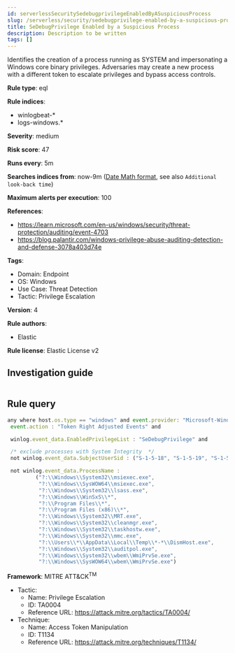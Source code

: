 ```yaml
---
id: serverlessSecuritySedebugprivilegeEnabledByASuspiciousProcess
slug: /serverless/security/sedebugprivilege-enabled-by-a-suspicious-process
title: SeDebugPrivilege Enabled by a Suspicious Process
description: Description to be written
tags: []
---
```


<div id="sedebugprivilege-enabled-by-a-suspicious-process"></div>

Identifies the creation of a process running as SYSTEM and impersonating a Windows core binary privileges. Adversaries may create a new process with a different token to escalate privileges and bypass access controls.

**Rule type**: eql

**Rule indices**: 

* winlogbeat-*
* logs-windows.*

**Severity**: medium

**Risk score**: 47

**Runs every**: 5m

**Searches indices from**: now-9m ([Date Math format](((ref))/common-options.html#date-math), see also <DocLink id="serverlessSecurityRulesUiCreate" section="set-the-rules-schedule">`Additional look-back time`</DocLink>)

**Maximum alerts per execution**: 100

**References**: 

* https://learn.microsoft.com/en-us/windows/security/threat-protection/auditing/event-4703
* https://blog.palantir.com/windows-privilege-abuse-auditing-detection-and-defense-3078a403d74e

**Tags**: 

* Domain: Endpoint
* OS: Windows
* Use Case: Threat Detection
* Tactic: Privilege Escalation

**Version**: 4

**Rule authors**: 

* Elastic

**Rule license**: Elastic License v2

## Investigation guide

```markdown

```

## Rule query

```js
any where host.os.type == "windows" and event.provider: "Microsoft-Windows-Security-Auditing" and
 event.action : "Token Right Adjusted Events" and

 winlog.event_data.EnabledPrivilegeList : "SeDebugPrivilege" and

 /* exclude processes with System Integrity  */
 not winlog.event_data.SubjectUserSid : ("S-1-5-18", "S-1-5-19", "S-1-5-20") and

 not winlog.event_data.ProcessName :
         ("?:\\Windows\\System32\\msiexec.exe",
          "?:\\Windows\\SysWOW64\\msiexec.exe",
          "?:\\Windows\\System32\\lsass.exe",
          "?:\\Windows\\WinSxS\\*",
          "?:\\Program Files\\*",
          "?:\\Program Files (x86)\\*",
          "?:\\Windows\\System32\\MRT.exe",
          "?:\\Windows\\System32\\cleanmgr.exe",
          "?:\\Windows\\System32\\taskhostw.exe",
          "?:\\Windows\\System32\\mmc.exe",
          "?:\\Users\\*\\AppData\\Local\\Temp\\*-*\\DismHost.exe",
          "?:\\Windows\\System32\\auditpol.exe",
          "?:\\Windows\\System32\\wbem\\WmiPrvSe.exe",
          "?:\\Windows\\SysWOW64\\wbem\\WmiPrvSe.exe")

```

**Framework**: MITRE ATT&CK<sup>TM</sup>

* Tactic:
    * Name: Privilege Escalation
    * ID: TA0004
    * Reference URL: https://attack.mitre.org/tactics/TA0004/
* Technique:
    * Name: Access Token Manipulation
    * ID: T1134
    * Reference URL: https://attack.mitre.org/techniques/T1134/

